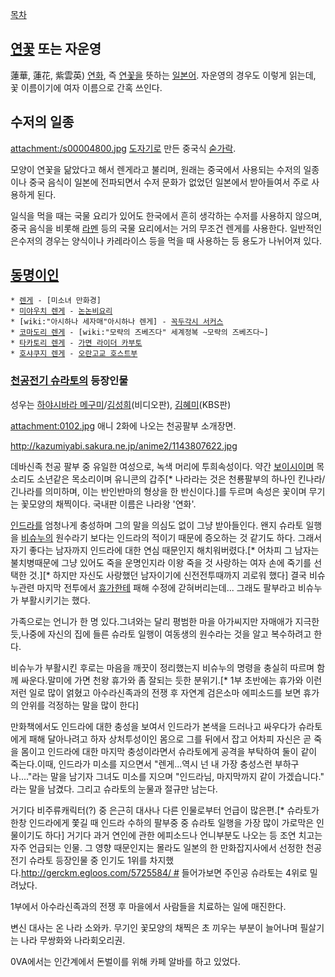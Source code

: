 [[목차]]

== [[연꽃]] 또는 자운영 ==
蓮華, 蓮花, 紫雲英)
[[연화]], 즉 [[연꽃]]을 뜻하는 [[일본어]]. 자운영의 경우도 이렇게 읽는데, 꽃 이름이기에 여자 이름으로 간혹 쓰인다.


== 수저의 일종 ==
attachment:/s00004800.jpg
[[도자기]]로 만든 중국식 [[숟가락]].

모양이 연꽃을 닮았다고 해서 렌게라고 불리며, 원래는 중국에서 사용되는 수저의 일종이나 중국 음식이 일본에 전파되면서 수저 문화가 없었던 일본에서 받아들여서 주로 사용하게 된다.

일식을 먹을 때는 국물 요리가 있어도 한국에서 흔히 생각하는 수저를 사용하지 않으며, 중국 음식을 비롯해 [[라멘]] 등의 국물 요리에서는 거의 무조건 렌게를 사용한다. 일반적인 은수저의 경우는 양식이나 카레라이스 등을 먹을 때 사용하는 등 용도가 나뉘어져 있다.


== [[동명이인]] ==
 * [[미소녀 만화경#s-3.5|렌게]] - [미소녀 만화경]
 * [[미야우치 렌게]] - [[논논비요리]]
 * [wiki:"아시하나 세자매"아시하나 렌게] - [[꼭두각시 서커스]]
 * [[코마도리 렌게]] - [wiki:"모략의 즈베즈다" 세계정복 ~모략의 즈베즈다~]
 * [[타카토리 렌게]] - [[가면 라이더 카부토]]
 * [[호샤쿠지 렌게]] - [[오란고교 호스트부]]

=== [[천공전기 슈라토]]의 등장인물 ===
성우는 [[하야시바라 메구미]]/[[김성희]](비디오판), [[김혜미]](KBS판)

attachment:0102.jpg 
애니 2화에 나오는 천공팔부 소개장면.

http://kazumiyabi.sakura.ne.jp/anime2/1143807622.jpg

데바신족 천공 팔부 중 유일한 여성으로, 녹색 머리에 투희속성이다. 약간 [[보이시]]이며 목소리도 소년같은 목소리이며 유니콘의 갑주[* 나라라는 것은 천룡팔부의 하나인 킨나라/긴나라를 의미하며, 이는 반인반마의 형상을 한 반신이다.]를 두르며 속성은 꽃이며 무기는 꽃모양의 채찍이다. 국내판 이름은 나라왕 '연화'.

[[인드라]]를 엄청나게 충성하며 그의 말을 의심도 없이 그냥 받아들인다. 왠지 슈라토 일행을 [[비슈누]]의 원수라기 보다는 인드라의 적이기 때문에 증오하는 것 같기도 하다. 그래서 자기 좋다는 남자까지 인드라에 대한 연심 때문인지 해치워버렸다.[* 어차피 그 남자는 불치병때문에 그냥 있어도 죽을 운명인지라 이왕 죽을 것 사랑하는 여자 손에 죽기를 선택한 것.][* 하지만 자신도 사랑했던 남자이기에 신전전투때까지 괴로워 했다] 결국 비슈누관련 마지막 전투에서 [[휴가]]한테 패해 수정에 갇혀버리는데... 그래도 팔부라고 비슈누가 부활시키기는 했다.

가족으로는 언니가 한 명 있다.그녀와는 달리 평범한 마을 아가씨지만 자매애가 지극한 듯,나중에 자신의 집에 들른 슈라토 일행이 여동생의 원수라는 것을 알고 복수하려고 한다.

비슈누가 부활시킨 후로는 마음을 깨끗이 정리했는지 비슈누의 명령을 충실히 따르며 함께 싸운다.말미에 가면 천왕 휴가와 좀 잘되는 듯한 분위기.[* 1부 초반에는 휴가와 이런저런 일로 많이 얽혔고 아수라신족과의 전쟁 후 자연계 검은소마 에피소드를 보면 휴가의 안위를 걱정하는 말을 많이 한다]

만화책에서도 인드라에 대한 충성을 보여서 인드라가 본색을 드러나고 싸우다가 슈라토에게 패해 달아나려고 하자 상처투성이인 몸으로 그를 뒤에서 잡고 어차피 자신은 곧 죽을 몸이고 인드라에 대한 마지막 충성이라면서 슈라토에게 공격을 부탁하여 둘이 같이 죽는다.이때, 인드라가 미소를 지으면서 "렌게...역시 넌 내 가장 충성스런 부하구나...."라는 말을 남기자 그녀도 미소를 지으며 "인드라님, 마지막까지 같이 가겠습니다." 라는 말을 남겼다. 그리고 슈라토의 눈물과 절규만 남는다.

거기다 비주류캐릭터(?) 중 은근히 대사나 다른 인물로부터 언급이 많은편.[* 슈라토가 한창 인드라에게 쫓길 때 인드라 수하의 팔부중 중 슈라토 일행을 가장 많이 가로막은 인물이기도 하다] 거기다 과거 연인에 관한 에피소드나 언니부분도 나오는 등 조연 치고는 자주 언급되는 인물. 
그 영향 때문인지는 몰라도 일본의 한 만화잡지사에서 선정한 천공전기 슈라토 등장인물 중 인기도 1위를 차지했다.[[http://gerckm.egloos.com/5725584/ #]] 들어가보면 주인공 슈라토는 4위로 밀려났다.

1부에서 아수라신족과의 전쟁 후 마을에서 사람들을 치료하는 일에 매진한다.

변신 대사는 온 나라 소와카. 무기인 꽃모양의 채찍은 초 끼우는 부분이 늘어나며 필살기는 나라 무쌍화와 나라회오리권.

0VA에서는 인간계에서 돈벌이를 위해 카페 알바를 하고 있었다.
